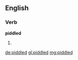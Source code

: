 ==English==

===Verb===
'''piddled'''

# {{past of|piddle}}

[[de:piddled]]
[[gl:piddled]]
[[mg:piddled]]